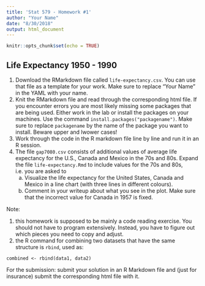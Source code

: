 ```yaml
---
title: 'Stat 579 - Homework #1'
author: "Your Name"
date: "8/30/2018"
output: html_document
---
```


```r
knitr::opts_chunk$set(echo = TRUE)
```

## Life Expectancy 1950 - 1990

1. Download the RMarkdown file called `life-expectancy.csv`. You can use that file as a template for your work.
Make sure to replace "Your Name" in the YAML with your name.
2. Knit the RMarkdown file and read through the corresponding html file. If you encounter errors you are most likely missing some packages that are being used. Either work in the lab or install the packages on your machines. Use the command `install.packages("packagename")`. Make sure to replace  `packagename` by the name of the package you want to install. Beware upper and lwower cases!
3. Work through the code in the R markdown file line by line and run it in an R session. 
4. The file `gap7080.csv` consists of additional values of average life expectancy for the U.S., Canada and Mexico in the 70s and 80s.
Expand the file `life-expectancy.Rmd` to  include values for the 70s and 80s, i.e. you are asked to
    a. Visualize the life expectancy for the United States, Canada and Mexico in a line chart (with three lines in different colours).
    b. Comment in your writeup about what you see in the plot. Make sure that the incorrect value for Canada in 1957 is fixed.

Note: 

1. this homework is supposed to be mainly a code reading exercise. You should not have to program extensively. Instead, you have to figure out which pieces you need to copy and adjust. 
2. the R command for combining two datasets that have the same structure is `rbind`, used as:
```
combined <- rbind(data1, data2)
```

For the submission: submit your solution in an R Markdown file and (just for insurance) submit the corresponding html file with it. 
